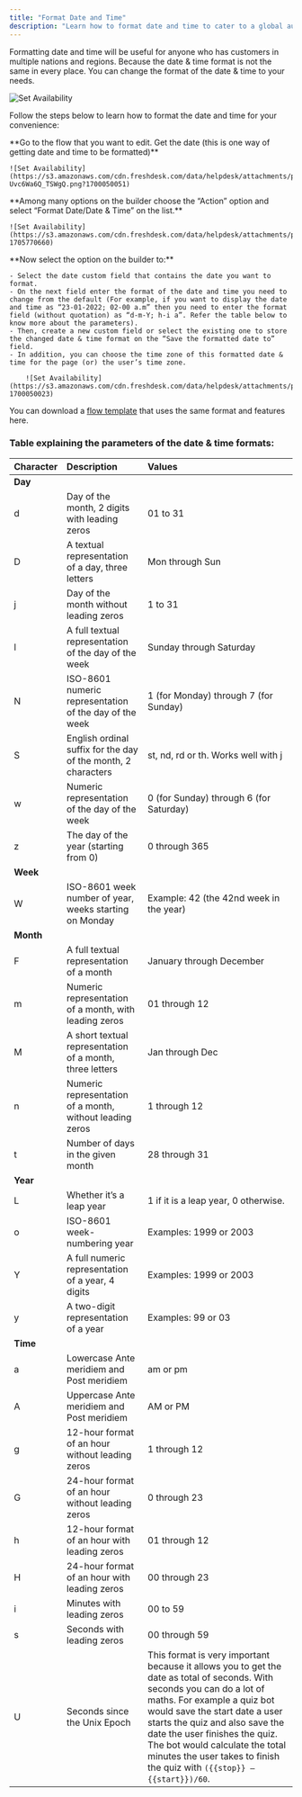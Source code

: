 ```yaml
---
title: "Format Date and Time"
description: "Learn how to format date and time to cater to a global audience with different regional preferences."
---
```



Formatting date and time will be useful for anyone who has customers in multiple nations and regions. Because the date & time format is not the same in every place. You can change the format of the date & time to your needs.

![Set Availability](https://s3.amazonaws.com/cdn.freshdesk.com/data/helpdesk/attachments/production/150036930284/original/WC1H0sDlHxfXW0FXA8FG8q9WShSf2hq3XQ.png?1700049954)

Follow the steps below to learn how to format the date and time for your convenience:

<Steps>
  <Step>
    **Go to the flow that you want to edit. Get the date (this is one way of getting date and time to be formatted)**

    ![Set Availability](https://s3.amazonaws.com/cdn.freshdesk.com/data/helpdesk/attachments/production/150036930469/original/5gU9Lkw_gRxvOLjzRop-Uvc6Wa6Q_TSWgQ.png?1700050051)
  </Step>
  <Step>
    **Among many options on the builder choose the “Action” option and select “Format Date/Date & Time” on the list.**

    ![Set Availability](https://s3.amazonaws.com/cdn.freshdesk.com/data/helpdesk/attachments/production/150046211585/original/LszjBg6mMD4atazYsyoIraOkDyyymln6bw.png?1705770660)
  </Step>
  <Step>
    **Now select the option on the builder to:**

    - Select the date custom field that contains the date you want to format.
    - On the next field enter the format of the date and time you need to change from the default (For example, if you want to display the date and time as “23-01-2022; 02-00 a.m” then you need to enter the format field (without quotation) as “d-m-Y; h-i a”. Refer the table below to know more about the parameters).
    - Then, create a new custom field or select the existing one to store the changed date & time format on the “Save the formatted date to” field.
    - In addition, you can choose the time zone of this formatted date & time for the page (or) the user’s time zone.

        ![Set Availability](https://s3.amazonaws.com/cdn.freshdesk.com/data/helpdesk/attachments/production/150036930420/original/deVhmdk9aZDq7CPEfqNsppYZjvgJa4DGag.png?1700050023)
  </Step>
</Steps>

You can download a [flow template](https://app.chatgptbuilder.io/store/template?id=451607&key=uUhDucUbtcE5HzyQye2u0r75Ew) that uses the same format and features here.

### Table explaining the parameters of the date & time formats:

| Character | Description                                                   | Values                                                                                                                                                                                                                                                                                                                                                                    |
| :-------- | :------------------------------------------------------------ | :------------------------------------------------------------------------------------------------------------------------------------------------------------------------------------------------------------------------------------------------------------------------------------------------------------------------------------------------------------------------ |
| **Day**   |                                                               |                                                                                                                                                                                                                                                                                                                                                                           |
| d         | Day of the month, 2 digits with leading zeros                 | 01 to 31                                                                                                                                                                                                                                                                                                                                                                  |
| D         | A textual representation of a day, three letters              | Mon through Sun                                                                                                                                                                                                                                                                                                                                                           |
| j         | Day of the month without leading zeros                        | 1 to 31                                                                                                                                                                                                                                                                                                                                                                   |
| l         | A full textual representation of the day of the week          | Sunday through Saturday                                                                                                                                                                                                                                                                                                                                                   |
| N         | ISO-8601 numeric representation of the day of the week        | 1 (for Monday) through 7 (for Sunday)                                                                                                                                                                                                                                                                                                                                     |
| S         | English ordinal suffix for the day of the month, 2 characters | st, nd, rd or th. Works well with j                                                                                                                                                                                                                                                                                                                                       |
| w         | Numeric representation of the day of the week                 | 0 (for Sunday) through 6 (for Saturday)                                                                                                                                                                                                                                                                                                                                   |
| z         | The day of the year (starting from 0)                         | 0 through 365                                                                                                                                                                                                                                                                                                                                                             |
| **Week**  |                                                               |                                                                                                                                                                                                                                                                                                                                                                           |
| W         | ISO-8601 week number of year, weeks starting on Monday        | Example: 42 (the 42nd week in the year)                                                                                                                                                                                                                                                                                                                                   |
| **Month** |                                                               |                                                                                                                                                                                                                                                                                                                                                                           |
| F         | A full textual representation of a month                      | January through December                                                                                                                                                                                                                                                                                                                                                  |
| m         | Numeric representation of a month, with leading zeros         | 01 through 12                                                                                                                                                                                                                                                                                                                                                             |
| M         | A short textual representation of a month, three letters      | Jan through Dec                                                                                                                                                                                                                                                                                                                                                           |
| n         | Numeric representation of a month, without leading zeros      | 1 through 12                                                                                                                                                                                                                                                                                                                                                              |
| t         | Number of days in the given month                             | 28 through 31                                                                                                                                                                                                                                                                                                                                                             |
| **Year**  |                                                               |                                                                                                                                                                                                                                                                                                                                                                           |
| L         | Whether it’s a leap year                                      | 1 if it is a leap year, 0 otherwise.                                                                                                                                                                                                                                                                                                                                      |
| o         | ISO-8601 week-numbering year                                  | Examples: 1999 or 2003                                                                                                                                                                                                                                                                                                                                                    |
| Y         | A full numeric representation of a year, 4 digits             | Examples: 1999 or 2003                                                                                                                                                                                                                                                                                                                                                    |
| y         | A two-digit representation of a year                          | Examples: 99 or 03                                                                                                                                                                                                                                                                                                                                                        |
| **Time**  |                                                               |                                                                                                                                                                                                                                                                                                                                                                           |
| a         | Lowercase Ante meridiem and Post meridiem                     | am or pm                                                                                                                                                                                                                                                                                                                                                                  |
| A         | Uppercase Ante meridiem and Post meridiem                     | AM or PM                                                                                                                                                                                                                                                                                                                                                                  |
| g         | 12-hour format of an hour without leading zeros               | 1 through 12                                                                                                                                                                                                                                                                                                                                                              |
| G         | 24-hour format of an hour without leading zeros               | 0 through 23                                                                                                                                                                                                                                                                                                                                                              |
| h         | 12-hour format of an hour with leading zeros                  | 01 through 12                                                                                                                                                                                                                                                                                                                                                             |
| H         | 24-hour format of an hour with leading zeros                  | 00 through 23                                                                                                                                                                                                                                                                                                                                                             |
| i         | Minutes with leading zeros                                    | 00 to 59                                                                                                                                                                                                                                                                                                                                                                  |
| s         | Seconds with leading zeros                                    | 00 through 59                                                                                                                                                                                                                                                                                                                                                             |
| U         | Seconds since the Unix Epoch                                  | This format is very important because it allows you to get the date as total of seconds. With seconds you can do a lot of maths. For example a quiz bot would save the start date a user starts the quiz and also save the date the user finishes the quiz. The bot would calculate the total minutes the user takes to finish the quiz with `({{stop}} – {{start}})/60`. |